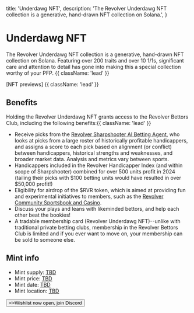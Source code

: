   title: 'Underdawg NFT',
  description:
    'The Revolver Underdawg NFT collection is a generative, hand-drawn NFT collection on Solana.',
}

# Underdawg NFT

The Revolver Underdawg NFT collection is a generative, hand-drawn NFT collection on Solana. Featuring over 200 traits and over 10 1/1s, significant care and attention to detail has gone into making this a special collection worthy of your PFP. {{ className: 'lead' }}

[NFT previews] {{ className: 'lead' }} 

## Benefits

Holding the Revolver Underdawg NFT grants access to the Revolver Bettors Club, including the following benefits:{{ className: 'lead' }} 

-  Receive picks from the [Revolver Sharpshooter AI Betting Agent](/docs/sharpshooter), who looks at picks from a large roster of historically profitable handicappers, and assigns a score to each pick based on alignment (or conflict) between handicappers, historical strengths and weaknesses, and broader market data. Analysis and metrics vary between sports.  
- Handicappers included in the Revolver Handicapper Index (and within scope of Sharpshooter) combined for over 500 units profit in 2024 (tailing their picks with $100 betting units would have resulted in over $50,000 profit!) 
- Eligibility for airdrop of the $RVR token, which is aimed at providing fun and experimental initiatives to members, such as the [Revolver Community Sportsbook and Casino](/docs/sportsbook).
- Discuss your plays and leans with likeminded bettors, and help each other beat the bookies! 
- A tradable membership card (Revolver Underdawg NFT)--unlike with traditional private betting clubs, membership in the Revolver Bettors Club is limited and if you ever want to move on, your membership can be sold to someone else.  

## Mint info


- Mint supply: [TBD](#)
- Mint price: [TBD](#)
- Mint date: [TBD](#)
- Mint location: [TBD](#)

<div className="not-prose">
  <Button href="/sdks" variant="text" arrow="right">
    <>Wishlist now open, join Discord</>
  </Button>
</div>
